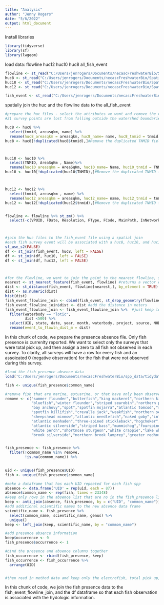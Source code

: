 ```yaml
---
title: "Analysis"
author: "Jenny Rogers"
date: "5/6/2022"
output: html_document
---
```



Install libraries

```r

library(tidyverse)
library(sf)
library(lwgeom)
```


load data:
flowline
huc12
huc10
huc8
all_fish_event

```r
flowline <- st_read("C:/Users/jenrogers/Documents/necascFreshwaterBio/SpatialData/NHDplus/NHDflowline/NHDflowline_NE.shp")
huc8 <- st_read("C:/Users/jenrogers/Documents/necascFreshwaterBio/SpatialData/NHDplus/WBDHU8/WBDHU8_NE.shp")
huc10 <- st_read("C:/Users/jenrogers/Documents/necascFreshwaterBio/SpatialData/NHDplus/WBDHU10/WBDHU10_NE.shp")
huc12 <- st_read("C:/Users/jenrogers/Documents/necascFreshwaterBio/SpatialData/NHDplus/WBDHU12/WBDHU12_NE.shp")

fish_event <- st_read("C:/Users/jenrogers/Documents/necascFreshwaterBio/SpatialData/sppdata/all_fish_event.shp")
```



spatially join the huc and the flowline data to the all_fish_event  

```r

#prepare the huc files - select the attributes we want and remove the duplicated rows
#21 survey points are lost from falling outside the watershed boundaries that were clipped to the state outlines.

huc8 <- huc8 %>% 
  select(tnmid, areasqkm, name) %>% 
  rename(huc8_areasqkm = areasqkm, huc8_name= name, huc8_tnmid = tnmid)
huc8 <- huc8[!duplicated(huc8$tnmid),]#Remove the duplicated TNMID fields



huc10 <- huc10 %>% 
  select(TNMID, AreaSqKm , Name)%>% 
  rename(huc10_areasqkm = AreaSqKm, huc10_name= Name, huc10_tnmid = TNMID)
huc10 <- huc10[!duplicated(huc10$TNMID),]#Remove the duplicated TNMID fields



huc12 <- huc12 %>% 
  select(tnmid, areasqkm , name) %>% 
  rename(huc12_areasqkm = areasqkm, huc12_name= name, huc12_tnmid = tnmid)
huc12 <- huc12[!duplicated(huc12$tnmid),]#Remove the duplicated TNMID fields


flowline <- flowline %>% st_zm() %>% 
  select(-c(VPUID, FDate, Resolution, FType, FCode, MainPath, InNetwork, Visibility, SlopeLenKm, PathLength))



#join the huc files to the fish_event file using a spatial join
#each fish survey event will be associated with a huc8, huc10, and huc12 TNMID
sf_use_s2(FALSE)
df <- st_join(fish_event, huc8, left = FALSE)
df <- st_join(df, huc10, left = FALSE)
df <- st_join(df, huc12, left = FALSE)



#for the flowline, we want to join the point to the nearest flowline, so we need a different approach.
nearest <- st_nearest_feature(fish_event, flowline) #returns a vector of the index of the flowline that is nearest to each point
dist <- st_distance(fish_event, flowline[nearest,], by_element = TRUE) #get dist from each point to the flowline
dist <- as.numeric(dist)
hist(dist)
fish_event_flowline_join <- cbind(fish_event, st_drop_geometry(flowline)[nearest,]) #join flowline to the fish event based on the index value of the 
fish_event_flowline_join$dist <- dist #add the distence in meters
fish_event_flowline_join <- fish_event_flowline_join %>%  #just keep lotic sites and remove all lotic sites > than 500m from the stream. I looked on GIS at some examples and 500m is about the point where is becomes obvious which site goes with which stream.
  filter(waterbody == "lotic",
         dist <500) %>% 
  select(UID, state, date, year, month, waterbody, project, source, NHDPlusID, StreamOrde, StreamLeve, AreaSqKm, TotalDASqK, Slope, dist) %>% 
  rename(event_to_flowln_dist_m = dist)
```

In this chunk of code, we prepare the presence absence file.  Only fish presence is currenlty reported. We want to select only the surveys that were total pick up, and then assign a zero to all fish not observed in each survey. To clarify, all surveys will have a row for every fish and an assoicated 0 (negative observation) for the fish that were not observed during this survey.

```r

#load the fish presence absence data
load('C:/Users/jenrogers/Documents/necascFreshwaterBio/spp_data/tidydata/all_fish_presence.RData')

fish <- unique(fish_presence$common_name)

#remove fish that are marine, estuarine, or that have only been observed in 1 location.
remove <- c("summer flounder","butterfish","king mackerel","northern kingfish",
            "bluefish","winter flounder","striped searobin","northern pipefish",
            "bay anchovy","spot","spotfin mojarra","atlantic tomcod","rainwater killifish",
            "spotfin killifish","crevalle jack","weakfish","northern searobin",
            "sheepshead minnow","atlantic needlefish","naked goby","inland silverside",
            "atlantic menhaden","three-spined stickleback","hogchoker","striped killifish",
            "atlantic silverside","striped bass","mummichog","fourspine stickleback",
            "white perch","shortnose sturgeon","white crappie","lake whitefish","redear sunfish",
            "brook silverside","northern brook lamprey","greater redhorse","guppy")


fish_presence <- fish_presence %>% 
  filter(!common_name %in% remove,
         !is.na(common_name)) %>% 
  

uid <- unique(fish_presence$UID)
fish <- unique(fish_presence$common_name)

#make a dataframe that has each UID repeated for each fish spp
absence <- data.frame('UID' = rep(uid, each = 87))
absence$common_name <- rep(fish, times = 23348)
#keep only rows in the absence list that are no in the fish_presence list
keep <- anti_join(absence, fish_presence, by = c("UID", "common_name"))
#add additional scientific names to the new absence data frame
scientific_name <- fish_presence %>% 
  select(common_name, scientific_name, genus) %>% 
  unique()
keep <- left_join(keep, scientific_name, by = "common_name")

#add presence absence information
keep$occurrence <- 0
fish_presence$occurrence <- 1

#bind the presence and absence columns together
fish_occurrence <- rbind(fish_presence, keep)
fish_occurrence <- fish_occurrence %>% 
  arrange(UID)


#then read in method data and keep only the electrofish, total pick up, and first pass - this will give a list of UIDs that we keep in analysis

```


In this chunk of code, we join the fish presence data to the fish_event_flowline_join, and the df dataframe so that each fish observation is associated with the hydologic information.